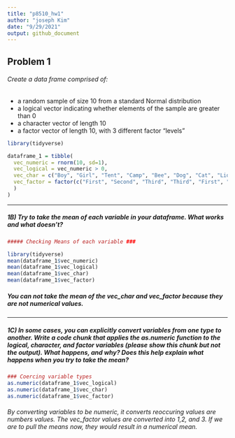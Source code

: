 ```yaml
---
title: "p8510_hw1"
author: "joseph Kim"
date: "9/29/2021"
output: github_document
---
```


## Problem 1

###### Create a data frame comprised of:

- a random sample of size 10 from a standard Normal distribution
- a logical vector indicating whether elements of the sample are greater than 0
- a character vector of length 10
- a factor vector of length 10, with 3 different factor “levels”


```r

library(tidyverse)

dataframe_1 = tibble(
  vec_numeric = rnorm(10, sd=1),
  vec_logical = vec_numeric > 0, 
  vec_char = c("Boy", "Girl", "Tent", "Camp", "Bee", "Dog", "Cat", "Lion", "Ben", "Pool"),
  vec_factor = factor(c("First", "Second", "Third", "Third", "First", "First", "Second", "Second", "Third", "First")
  )
)

```

--------------

##### 1B) Try to take the mean of each variable in your dataframe. What works and what doesn’t?

```r
##### Checking Means of each variable ###

library(tidyverse)
mean(dataframe_1$vec_numeric)
mean(dataframe_1$vec_logical)
mean(dataframe_1$vec_char)
mean(dataframe_1$vec_factor)
```

##### You can not take the mean of the vec_char and vec_factor because they are not numerical values. 

----------

##### 1C) In some cases, you can explicitly convert variables from one type to another. Write a code chunk that applies the as.numeric function to the logical, character, and factor variables (please show this chunk but not the output). What happens, and why? Does this help explain what happens when you try to take the mean?

```r
### Coercing variable types 
as.numeric(dataframe_1$vec_logical)
as.numeric(dataframe_1$vec_char)
as.numeric(dataframe_1$vec_factor)

```

###### By converting variables to be numeric, it converts reoccuring values are numbers values. The vec_factor values are converted into 1,2, and 3. If we are to pull the means now, they would result in a numerical mean. 
  

